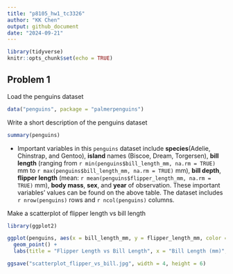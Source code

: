 ```yaml
---
title: "p8105_hw1_tc3326"
author: "KK Chen"
output: github_document 
date: "2024-09-21"
---
```


```r
library(tidyverse)
knitr::opts_chunk$set(echo = TRUE)
```

## Problem 1

Load the penguins dataset
```r
data("penguins", package = "palmerpenguins")
```

Write a short description of the penguins dataset
```r
summary(penguins)
```

* Important variables in this `penguins` dataset include **species**(Adelie, Chinstrap, and Gentoo), **island** names (Biscoe, Dream, Torgersen), **bill length** (ranging from `r min(penguins$bill_length_mm, na.rm = TRUE)` mm to `r max(penguins$bill_length_mm, na.rm = TRUE)` mm), **bill depth**, **flipper length** (mean: `r mean(penguins$flipper_length_mm, na.rm = TRUE)` mm), **body mass**, **sex**, and **year** of observation. These important variables' values can be found on the above table. The dataset includes `r nrow(penguins)` rows and `r ncol(penguins)` columns.

Make a scatterplot of flipper length vs bill length 

```r
library(ggplot2)

ggplot(penguins, aes(x = bill_length_mm, y = flipper_length_mm, color = species)) +
  geom_point() +
  labs(title = "Flipper Length vs Bill Length", x = "Bill Length (mm)", y = "Flipper Length (mm)")
```

```r
ggsave("scatterplot_flipper_vs_bill.jpg", width = 4, height = 6)
```










